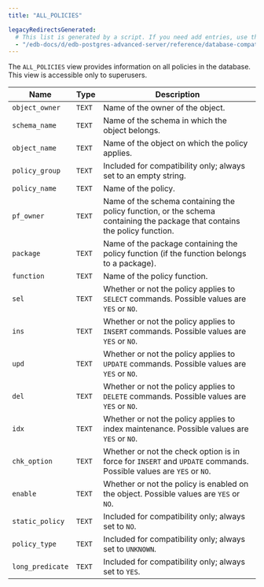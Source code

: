 ```yaml
---
title: "ALL_POLICIES"

legacyRedirectsGenerated:
  # This list is generated by a script. If you need add entries, use the `legacyRedirects` key.
  - "/edb-docs/d/edb-postgres-advanced-server/reference/database-compatibility-for-oracle-developers-reference-guide/12/Database_Compatibility_for_Oracle_Developers_Reference_Guide.1.121.html"
---
```


<div id="all_policies" class="registered_link"></div>

The `ALL_POLICIES` view provides information on all policies in the database. This view is accessible only to superusers.

| Name             | Type   | Description                                                                                                                |
| ---------------- | ------ | -------------------------------------------------------------------------------------------------------------------------- |
| `object_owner`   | `TEXT` | Name of the owner of the object.                                                                                           |
| `schema_name`    | `TEXT` | Name of the schema in which the object belongs.                                                                            |
| `object_name`    | `TEXT` | Name of the object on which the policy applies.                                                                            |
| `policy_group`   | `TEXT` | Included for compatibility only; always set to an empty string.                                                            |
| `policy_name`    | `TEXT` | Name of the policy.                                                                                                        |
| `pf_owner`       | `TEXT` | Name of the schema containing the policy function, or the schema containing the package that contains the policy function. |
| `package`        | `TEXT` | Name of the package containing the policy function (if the function belongs to a package).                                 |
| `function`       | `TEXT` | Name of the policy function.                                                                                               |
| `sel`            | `TEXT` | Whether or not the policy applies to `SELECT` commands. Possible values are `YES` or `NO`.                                 |
| `ins`            | `TEXT` | Whether or not the policy applies to `INSERT` commands. Possible values are `YES` or `NO`.                                 |
| `upd`            | `TEXT` | Whether or not the policy applies to `UPDATE` commands. Possible values are `YES` or `NO`.                                 |
| `del`            | `TEXT` | Whether or not the policy applies to `DELETE` commands. Possible values are `YES` or `NO`.                                 |
| `idx`            | `TEXT` | Whether or not the policy applies to index maintenance. Possible values are `YES` or `NO`.                                 |
| `chk_option`     | `TEXT` | Whether or not the check option is in force for `INSERT` and `UPDATE` commands. Possible values are `YES` or `NO`.         |
| `enable`         | `TEXT` | Whether or not the policy is enabled on the object. Possible values are `YES` or `NO`.                                     |
| `static_policy`  | `TEXT` | Included for compatibility only; always set to `NO`.                                                                       |
| `policy_type`    | `TEXT` | Included for compatibility only; always set to `UNKNOWN`.                                                                  |
| `long_predicate` | `TEXT` | Included for compatibility only; always set to `YES`.                                                                      |
